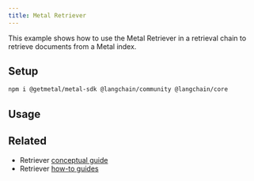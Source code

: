 ```yaml
---
title: Metal Retriever
---
```


This example shows how to use the Metal Retriever in a retrieval chain to retrieve documents from a Metal index.

## Setup


<IntegrationInstallTooltip/>

```bash npm
npm i @getmetal/metal-sdk @langchain/community @langchain/core
```

## Usage


<Metal />

## Related

- Retriever [conceptual guide](/oss/concepts/retrievers)
- Retriever [how-to guides](/oss/how-to/#retrievers)
